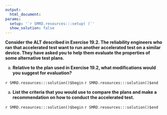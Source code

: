 ```yaml
---
output:
  html_document:
params:
  setup: '`r SMRD.resources:::setup( )`'
  show_solution: false
---
```


__Consider the ALT described in Exercise 19.2.  The reliability engineers who ran that accelerated test want to run another accelerated test on a similar device. They have asked you to help them evaluate the properties of some alternative test plans.__

a. __Relative to the plan used in Exercise 19.2, what modifications would you suggest for evaluation?__

`r SMRD.resources:::solution()$begin`
`r SMRD.resources:::solution()$end`

a. __List the criteria that you would use to compare the plans and make a recommendation on how to conduct the accelerated test.__

`r SMRD.resources:::solution()$begin`
`r SMRD.resources:::solution()$end`
